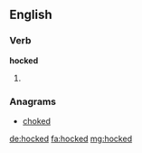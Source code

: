 ==English==

===Verb===
'''hocked'''
# {{past of|hock}}

===Anagrams===
* [[choked#English|choked]]

[[de:hocked]]
[[fa:hocked]]
[[mg:hocked]]